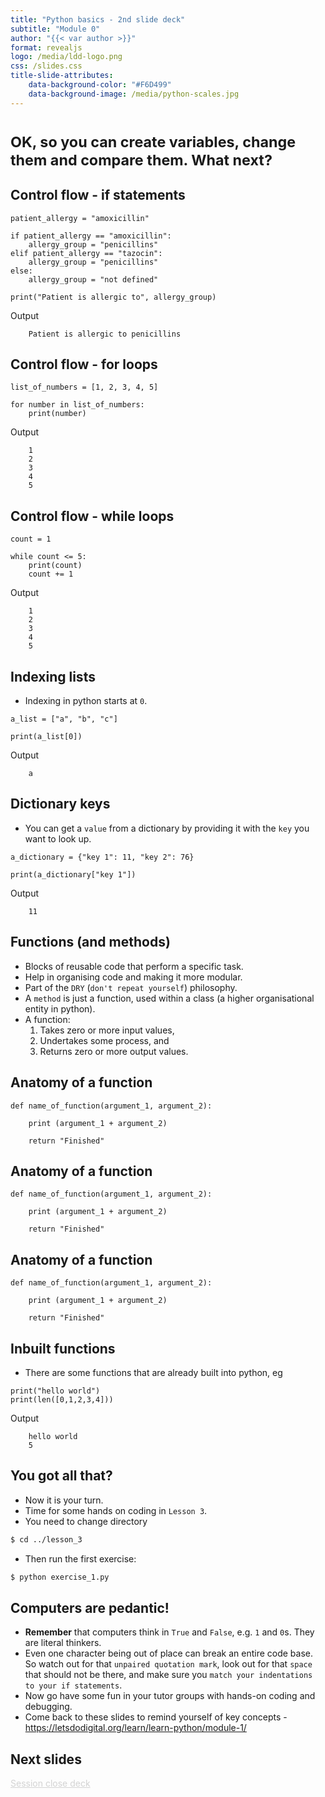 ```yaml
---
title: "Python basics - 2nd slide deck"
subtitle: "Module 0"
author: "{{< var author >}}"
format: revealjs
logo: /media/ldd-logo.png
css: /slides.css
title-slide-attributes:
    data-background-color: "#F6D499"
    data-background-image: /media/python-scales.jpg
---
```



# <span style="font-size: smaller;">OK, so you can create variables, change them and compare them. What next?</span> {background-image="/media/river-close-up.jpg" background-opacity="0.4"}


## Control flow - if statements 

```.python
patient_allergy = "amoxicillin"

if patient_allergy == "amoxicillin":
    allergy_group = "penicillins"
elif patient_allergy == "tazocin":
    allergy_group = "penicillins"
else:
    allergy_group = "not defined"

print("Patient is allergic to", allergy_group)
```

Output

        Patient is allergic to penicillins


## Control flow - for loops
```.python
list_of_numbers = [1, 2, 3, 4, 5]

for number in list_of_numbers:
    print(number)
```

Output

        1
        2
        3
        4
        5


## Control flow - while loops

```.python
count = 1

while count <= 5:
    print(count)
    count += 1
```

Output

        1
        2
        3
        4
        5

## Indexing lists

* Indexing in python starts at `0`.

```.python
a_list = ["a", "b", "c"]

print(a_list[0])
```

Output

        a

## Dictionary keys

* You can get a `value` from a dictionary by providing it with the `key` you want to look up.

```.python
a_dictionary = {"key 1": 11, "key 2": 76}

print(a_dictionary["key 1"])
```

Output

        11

## Functions (and methods) {background-image="/media/box.jpg" background-opacity="0.4"}

* Blocks of reusable code that perform a specific task. 
* Help in organising code and making it more modular.
* Part of the `DRY` (`don't repeat yourself`) philosophy.
* A `method` is just a function, used within a class (a higher organisational entity in python).
* A function:
    1. Takes zero or more input values,
    2. Undertakes some process, and
    3. Returns zero or more output values.


## Anatomy of a function

```.python

def name_of_function(argument_1, argument_2):

    print (argument_1 + argument_2)

    return "Finished"
```

## Anatomy of a function

```.python

def name_of_function(argument_1, argument_2):

    print (argument_1 + argument_2)

    return "Finished"
```

## Anatomy of a function

```.python

def name_of_function(argument_1, argument_2):

    print (argument_1 + argument_2)

    return "Finished"
```

## Inbuilt functions

* There are some functions that are already built into python, eg
```.python
print("hello world")
print(len([0,1,2,3,4]))

```

Output

        hello world
        5


## You got all that? {background-image="/media/coding.jpg" background-opacity="0.3"}

* Now it is your turn.
* Time for some hands on coding in `Lesson 3`.
* You need to change directory

```.bash
$ cd ../lesson_3
```

* Then run the first exercise:

```.bash
$ python exercise_1.py
```

## Computers are pedantic!  {.smaller}

* **Remember** that computers think in `True` and `False`, e.g. `1` and `0`s. They are literal thinkers. 
* Even one character being out of place can break an entire code base. So watch out for that `unpaired quotation mark`, look out for that `space` that should not be there, and make sure you `match your indentations to your if statements`.
* Now go have some fun in your tutor groups with hands-on coding and debugging.
* Come back to these slides to remind yourself of key concepts - [https://letsdodigital.org/learn/learn-python/module-1/](https://letsdodigital.org/learn/learn-python/module-1/)

## Next slides

```{=html}
<div class="bottom-right">
    <a href="https://letsdodigital.org/learn/learn-python/module-1/5-session-close.html" style="color: lightgrey;">Session close deck</a>
</div>
```